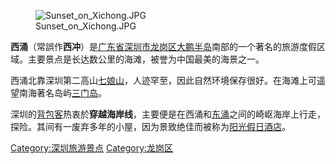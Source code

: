 {{unreferenced|time=2017-09-02T03:38:12+00:00}}
{{Other uses|subject=[[深圳|深圳]][[大鵬半島|大鵬半島]]的旅遊區|other=位於[[香港|香港]][[大嶼山|大嶼山]]的地方|西涌 (香港)}}
[[File:Sunset_on_Xichong.JPG|thumb]]

'''西涌'''（常誤作'''西冲'''）是[[广东省|广东省]][[深圳市|深圳市]][[龙岗区|龙岗区]][[大鹏半岛|大鹏半岛]]南部的一个著名的旅游度假区域。主要景点是长达数公里的海滩，被誉为中国最美的海景之一。

西涌北靠深圳第二高山[[七娘山|七娘山]]，人迹罕至，因此自然环境保存很好。在海滩上可遥望南海著名岛屿[[三门岛|三门岛]]。

深圳的[[背包客|背包客]]热衷於'''穿越海岸线'''，主要便是在西涌和[[东涌_(深圳)|东涌]]之间的崎岖海岸上行走，探险。其间有一废弃多年的小屋，因为景致绝佳而被称为[[阳光假日酒店|阳光假日酒店]]。

[[Category:深圳旅游景点|Category:深圳旅游景点]]
[[Category:龙岗区|Category:龙岗区]]